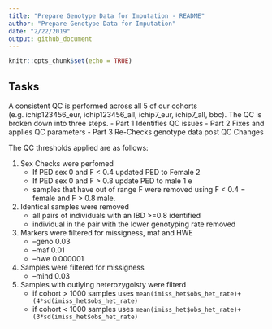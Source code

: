 ```yaml
---
title: "Prepare Genotype Data for Imputation - README"
author: "Prepare Genotype Data for Imputation"
date: "2/22/2019"
output: github_document
---
```


```r
knitr::opts_chunk$set(echo = TRUE)
```

## Tasks
A consistent QC is performed across all 5 of our cohorts (e.g. ichip123456_eur, ichip123456_all, ichip7_eur, ichip7_all, bbc). The QC is broken down into three steps. 
- Part 1 Identifies QC issues
- Part 2 Fixes and applies QC parameters
- Part 3 Re-Checks genotype data post QC Changes

The QC thresholds applied are as follows:  

1. Sex Checks were perfomed
    + If PED sex 0 and F < 0.4 updated PED to Female 2
    + If PED sex 0 and F > 0.8 update PED to male 1 e
    + samples that have out of range F were removed using F < 0.4 = female and F > 0.8 male. 
2. Identical samples were removed
    + all pairs of individuals with an IBD >=0.8 identified 
    + individual in the pair with the lower genotyping rate removed
3. Markers were filtered for missigness, maf and HWE
    + --geno 0.03 
    + --maf 0.01 
    + --hwe 0.000001
4. Samples were filtered for missigness 
    + --mind 0.03
5. Samples with outlying heterozygoisty were filterd
    + if cohort > 1000 samples uses `mean(imiss_het$obs_het_rate)+(4*sd(imiss_het$obs_het_rate)`
    + if cohort < 1000 samples uses `mean(imiss_het$obs_het_rate)+(3*sd(imiss_het$obs_het_rate)`
